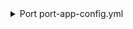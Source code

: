 <details>

<summary> Port port-app-config.yml </summary>

```yaml showLineNumbers
resources:
  - kind: repository
    selector:
      query: "true" # JQ boolean query. If evaluated to false - skip syncing the object.
    port:
      entity:
        mappings:
          identifier: ".name" # The Entity identifier will be the repository name.
          title: ".name"
          blueprint: '"microservice"'
          properties:
            readme: file://README.md
            repositoryUrl: .html_url
  - kind: folder
    selector:
      query: "true" # JQ boolean query. If evaluated to false - skip syncing the object.
      folders: # Specify the repositories and folders to include under this relative path.
        - path: apps/* # Relative path to the folders within the repositories.
          repos: # List of repositories to include folders from.
            - backend-service
            - frontend-service
    port:
      entity:
        mappings:
          identifier: ".folder.name"
          title: ".folder.name"
          blueprint: '"folder"'
          properties:
            sha: ".folder.sha"
            link: .repo.html_url + "/tree/" + .repo.default_branch  + "/" + .folder.path
            readme: file://README.md
```

</details>
